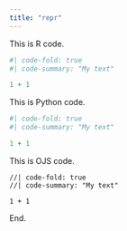```yaml
---
title: "repr"
---
```


This is R code.
```r
#| code-fold: true
#| code-summary: "My text"

1 + 1
```

This is Python code.
```python
#| code-fold: true
#| code-summary: "My text"

1 + 1
```

This is OJS code.
```ojs
//| code-fold: true
//| code-summary: "My text"

1 + 1
```

End.